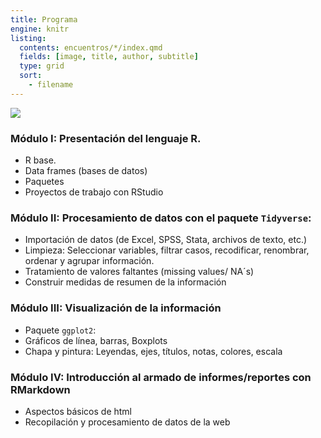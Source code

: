 ```yaml
---
title: Programa
engine: knitr
listing:
  contents: encuentros/*/index.qmd
  fields: [image, title, author, subtitle]
  type: grid
  sort:
    - filename
---
```


![](img/circuito%20del%20dato.png)

### Módulo I: Presentación del lenguaje R.

-   R base.
-   Data frames (bases de datos)
-   Paquetes
-   Proyectos de trabajo con RStudio

### Módulo II: Procesamiento de datos con el paquete `Tidyverse`:

-   Importación de datos (de Excel, SPSS, Stata, archivos de texto, etc.)
-   Limpieza: Seleccionar variables, filtrar casos, recodificar, renombrar, ordenar y agrupar información.
-   Tratamiento de valores faltantes (missing values/ NA´s)
-   Construir medidas de resumen de la información

### Módulo III: Visualización de la información

-   Paquete `ggplot2`:
-   Gráficos de línea, barras, Boxplots
-   Chapa y pintura: Leyendas, ejes, títulos, notas, colores, escala

### Módulo IV: Introducción al armado de informes/reportes con RMarkdown

-   Aspectos básicos de html
-   Recopilación y procesamiento de datos de la web
